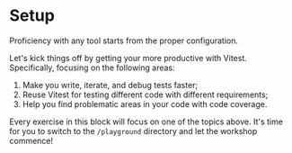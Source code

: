 # Setup

<EpicVideo url="https://www.epicweb.dev/workshops/advanced-vitest-patterns/setup/01-00-introduction" />

<callout-success>Proficiency with any tool starts from the proper configuration.</callout-success>

Let's kick things off by getting your more productive with Vitest. Specifically, focusing on the following areas:

1. Make you write, iterate, and debug tests faster;
1. Reuse Vitest for testing different code with different requirements;
1. Help you find problematic areas in your code with code coverage.

Every exercise in this block will focus on one of the topics above. It's time for you to switch to the `/playground` directory and let the workshop commence!
